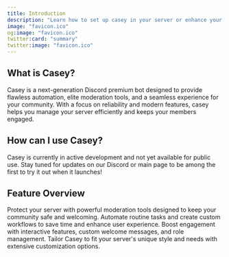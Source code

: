 ```yaml
---
title: Introduction
description: "Learn how to set up casey in your server or enhance your everyday use with commands & more."
image: "favicon.ico"
og:image: "favicon.ico"
twitter:card: "summary"
twitter:image: "favicon.ico"
---
```


## What is Casey?

<Note>
Casey is a next-generation Discord premium bot designed to provide flawless automation, elite moderation tools, and a seamless experience for your community. With a focus on reliability and modern features, casey helps you manage your server efficiently and keeps your members engaged.
</Note>

## How can I use Casey?

<Warning>
Casey is currently in active development and not yet available for public use. Stay tuned for updates on our Discord or main page to be among the first to try it out when it launches!
</Warning>

## Feature Overview

<CardGroup cols={2}>
  <Card title="Advanced Moderation" icon="shield-halved">
    Protect your server with powerful moderation tools designed to keep your community safe and welcoming.
  </Card>
  
  <Card title="Automation" icon="robot">
    Automate routine tasks and create custom workflows to save time and enhance user experience.
  </Card>
  
  <Card title="Community Engagement" icon="users">
    Boost engagement with interactive features, custom welcome messages, and role management.
  </Card>
  
  <Card title="Customization" icon="palette">
    Tailor Casey to fit your server's unique style and needs with extensive customization options.
  </Card>
</CardGroup>
